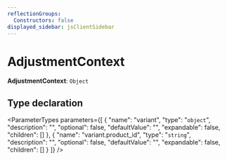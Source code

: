 ```yaml
---
reflectionGroups:
  Constructors: false
displayed_sidebar: jsClientSidebar
---
```



# AdjustmentContext

 **AdjustmentContext**: `Object`

## Type declaration

<ParameterTypes parameters={[
  {
    "name": "variant",
    "type": "`object`",
    "description": "",
    "optional": false,
    "defaultValue": "",
    "expandable": false,
    "children": []
  },
  {
    "name": "variant.product_id",
    "type": "`string`",
    "description": "",
    "optional": false,
    "defaultValue": "",
    "expandable": false,
    "children": []
  }
]} />
